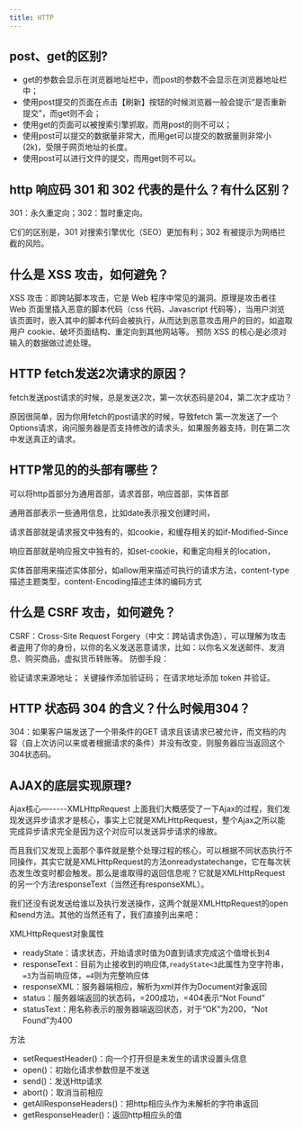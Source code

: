 ```yaml
---
title: HTTP
---
```


## post、get的区别?

- get的参数会显示在浏览器地址栏中，而post的参数不会显示在浏览器地址栏中；
- 使用post提交的页面在点击【刷新】按钮的时候浏览器一般会提示“是否重新提交”，而get则不会；
- 使用get的页面可以被搜索引擎抓取，而用post的则不可以；
- 使用post可以提交的数据量非常大，而用get可以提交的数据量则非常小(2k)，受限于网页地址的长度。
- 使用post可以进行文件的提交，而用get则不可以。

## http 响应码 301 和 302 代表的是什么？有什么区别？

301：永久重定向；302：暂时重定向。

它们的区别是，301 对搜索引擎优化（SEO）更加有利；302 有被提示为网络拦截的风险。

## 什么是 XSS 攻击，如何避免？

XSS 攻击：即跨站脚本攻击，它是 Web 程序中常见的漏洞。原理是攻击者往 Web 页面里插入恶意的脚本代码（css 代码、Javascript 代码等），当用户浏览该页面时，嵌入其中的脚本代码会被执行，从而达到恶意攻击用户的目的，如盗取用户 cookie、破坏页面结构、重定向到其他网站等。 预防 XSS 的核心是必须对输入的数据做过滤处理。

## HTTP fetch发送2次请求的原因？

fetch发送post请求的时候，总是发送2次，第一次状态码是204，第二次才成功？

原因很简单，因为你用fetch的post请求的时候，导致fetch 第一次发送了一个Options请求，询问服务器是否支持修改的请求头，如果服务器支持，则在第二次中发送真正的请求。

## HTTP常见的的头部有哪些？

可以将http首部分为通用首部，请求首部，响应首部，实体首部

通用首部表示一些通用信息，比如date表示报文创建时间，

请求首部就是请求报文中独有的，如cookie，和缓存相关的如if-Modified-Since

响应首部就是响应报文中独有的，如set-cookie，和重定向相关的location，

实体首部用来描述实体部分，如allow用来描述可执行的请求方法，content-type描述主题类型，content-Encoding描述主体的编码方式

## 什么是 CSRF 攻击，如何避免？

CSRF：Cross-Site Request Forgery（中文：跨站请求伪造），可以理解为攻击者盗用了你的身份，以你的名义发送恶意请求，比如：以你名义发送邮件、发消息、购买商品，虚拟货币转账等。 防御手段：

验证请求来源地址； 关键操作添加验证码； 在请求地址添加 token 并验证。

## HTTP 状态码 304 的含义？什么时候用304？

304：如果客户端发送了一个带条件的GET 请求且该请求已被允许，而文档的内容（自上次访问以来或者根据请求的条件）并没有改变，则服务器应当返回这个304状态码。

## AJAX的底层实现原理?

Ajax核心—-----XMLHttpRequest
上面我们大概感受了一下Ajax的过程，我们发现发送异步请求才是核心，事实上它就是XMLHttpRequest，整个Ajax之所以能完成异步请求完全是因为这个对应可以发送异步请求的缘故。

而且我们又发现上面那个事件就是整个处理过程的核心，可以根据不同状态执行不同操作，其实它就是XMLHttpRequest的方法onreadystatechange，它在每次状态发生改变时都会触发。那么是谁取得的返回信息呢？它就是XMLHttpRequest的另一个方法responseText（当然还有responseXML）。

我们还没有说发送给谁以及执行发送操作，这两个就是XMLHttpRequest的open和send方法。其他的当然还有了，我们直接列出来吧：

XMLHttpRequest对象属性

- readyState：请求状态，开始请求时值为0直到请求完成这个值增长到4
- responseText：目前为止接收到的响应体,`readyState<3`此属性为空字符串，`=3`为当前响应体，`=4`则为完整响应体
- responseXML：服务器端相应，解析为xml并作为Document对象返回
- status：服务器端返回的状态码，=200成功，=404表示“Not Found”
- statusText：用名称表示的服务器端返回状态，对于“OK”为200，“Not Found”为400

方法

- setRequestHeader()：向一个打开但是未发生的请求设置头信息
- open()：初始化请求参数但是不发送
- send()：发送Http请求
- abort()：取消当前相应
- getAllResponseHeaders()：把http相应头作为未解析的字符串返回
- getResponseHeader()：返回http相应头的值